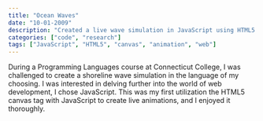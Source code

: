 ```yaml
---
title: "Ocean Waves"
date: "10-01-2009"
description: "Created a live wave simulation in JavaScript using HTML5 canvas."
categories: ["code", "research"]
tags: ["JavaScript", "HTML5", "canvas", "animation", "web"]
---
```


During a Programming Languages course at Connecticut College, I was challenged to create a shoreline wave simulation in the language of my choosing. I was interested in delving further into the world of web development, I chose JavaScript. This was my first utilization the HTML5 canvas tag with JavaScript to create live animations, and I enjoyed it thoroughly.


<WaveCanvas />